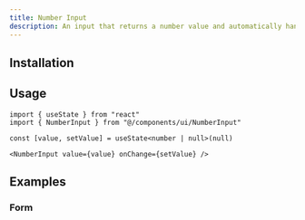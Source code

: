 ```yaml
---
title: Number Input
description: An input that returns a number value and automatically handles invalid inputs.
---
```



<Toaster client:load />

<CodePreview demo="number-input/basic" />

## Installation

<CliCommandCode componentName="number-input" />

## Usage

```tsx
import { useState } from "react"
import { NumberInput } from "@/components/ui/NumberInput"
```

```tsx
const [value, setValue] = useState<number | null>(null)

<NumberInput value={value} onChange={setValue} />
```

## Examples

### Form

<CodePreview demo="number-input/form" />
